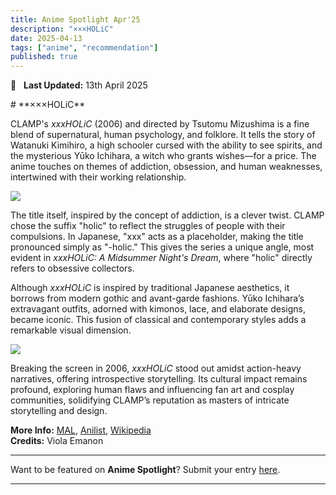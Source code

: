 ```yaml
---
title: Anime Spotlight Apr'25
description: "×××HOLiC"
date: 2025-04-13
tags: ["anime", "recommendation"]
published: true
---
```


📅 &nbsp;
**Last Updated:** 13th April 2025

<div style={{marginBottom: '-10px', marginTop: '0px'}}>
  # **×××HOLiC**
</div>

CLAMP's _xxxHOLiC_ (2006) and directed by Tsutomu Mizushima is a fine blend of supernatural, human psychology, and folklore. It tells the story of Watanuki Kimihiro, a high schooler cursed with the ability to see spirits, and the mysterious Yūko Ichihara, a witch who grants wishes—for a price. The anime touches on themes of addiction, obsession, and human weaknesses, intertwined with their working relationship.

<div style={{marginBottom: '-10px', marginTop: '-10px', textAlign: 'center'}}>
  <img src="/images/blog/anime-spotlight-apr25/xxxHOLiC-1.webp" className="rounded-xl" style={{margin: '0 auto', display: 'block'}} />
</div>

The title itself, inspired by the concept of addiction, is a clever twist. CLAMP chose the suffix "holic" to reflect the struggles of people with their compulsions. In Japanese, "xxx" acts as a placeholder, making the title pronounced simply as "-holic." This gives the series a unique angle, most evident in _xxxHOLiC: A Midsummer Night's Dream_, where "holic" directly refers to obsessive collectors.

Although _xxxHOLiC_ is inspired by traditional Japanese aesthetics, it borrows from modern gothic and avant-garde fashions. Yūko Ichihara’s extravagant outfits, adorned with kimonos, lace, and elaborate designs, became iconic. This fusion of classical and contemporary styles adds a remarkable visual dimension.

<div style={{marginBottom: '-10px', marginTop: '-10px', textAlign: 'center'}}>
  <img src="/images/blog/anime-spotlight-apr25/xxxHOLiC-2.webp" className="rounded-xl" style={{margin: '0 auto', display: 'block'}} />
</div>

Breaking the screen in 2006, _xxxHOLiC_ stood out amidst action-heavy narratives, offering introspective storytelling. Its cultural impact remains profound, exploring human flaws and influencing fan art and cosplay communities, solidifying CLAMP’s reputation as masters of intricate storytelling and design.

**More Info:**
<a href="https://myanimelist.net/anime/861/xxxHOLiC" target="_blank">MAL</a>,
<a href="https://anilist.co/anime/861/xxxHOLiC" target="_blank">Anilist</a>,
<a href="https://en.m.wikipedia.org/wiki/XxxHolic" target="_blank">Wikipedia</a> \
**Credits:** Viola Emanon

<hr className="my-4 mt-8 mb-4 border-t-2" />

Want to be featured on **Anime Spotlight**? Submit your entry [here](https://bac.moe/AnimeSpotlight).

<hr className="my-0 mt-2 mb-4 border-t-2" />
